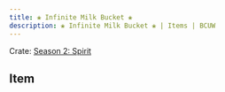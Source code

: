 ---
title: ❀ Infinite Milk Bucket ❀
description: ❀ Infinite Milk Bucket ❀ | Items | BCUW
---

Crate: [Season 2: Spirit](/crates/season/s2/)

## Item
<Cdn path="2D/Spirit" name="❀ Infinite Milk Bucket ❀" ext="png" />